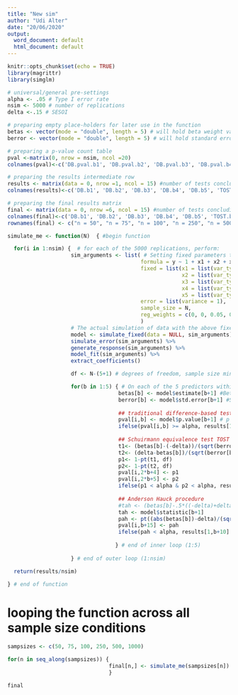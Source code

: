 ```yaml
---
title: "New sim"
author: "Udi Alter"
date: "20/06/2020"
output:
  word_document: default
  html_document: default
---
```


```r
knitr::opts_chunk$set(echo = TRUE)
library(magrittr)
library(simglm)
```


```r
# universal/general pre-settings
alpha <- .05 # Type I error rate
nsim <- 5000 # number of replications
delta <-.15 # SESOI

# preparing empty place-holders for later use in the function
betas <- vector(mode = "double", length = 5) # will hold beta weight values
berror <- vector(mode = "double", length = 5) # will hold standard error for each beta 

# preparing a p-value count table
pval <-matrix(0, nrow = nsim, ncol =20) 
colnames(pval)<-c('DB.pval.b1', 'DB.pval.b2', 'DB.pval.b3', 'DB.pval.b4', 'DB.pval.b5', 'TOST.pval.b1a', 'TOST.pval.b1b', 'TOST.pval.b2a', 'TOST.pval.b2b', 'TOST.pval.b3a','TOST.pval.b3b', 'TOST.pval.b4a', 'TOST.pval.b4b', 'TOST.pval.b5a', 'TOST.pval.b5b', 'AH.pval.b1', 'AH.pval.b2', 'AH.pval.b3', 'AH.pval.b4', 'AH.pval.b5')

# preparing the results intermediate row
results <- matrix(data = 0, nrow =1, ncol = 15) #number of tests concluding lack of association
colnames(results)<-c('DB.b1', 'DB.b2', 'DB.b3', 'DB.b4', 'DB.b5', 'TOST.b1', 'TOST.b2', 'TOST.b3', 'TOST.b4', 'TOST.b5', 'AH.b1', 'AH.b2', 'AH.b3', 'AH.b4', 'AH.b5')

# preparing the final results matrix
final <- matrix(data = 0, nrow =6, ncol = 15) #number of tests concluding lack of association
colnames(final)<-c('DB.b1', 'DB.b2', 'DB.b3', 'DB.b4', 'DB.b5', 'TOST.b1', 'TOST.b2', 'TOST.b3', 'TOST.b4', 'TOST.b5', 'AH.b1', 'AH.b2', 'AH.b3', 'AH.b4', 'AH.b5')
rownames(final) <- c("n = 50", "n = 75", "n = 100", "n = 250", "n = 500", "n = 1000")

```

```r


simulate_me <- function(N)  { #begin function

  for(i in 1:nsim) {  # for each of the 5000 replications, perform:
                    sim_arguments <- list( # Setting fixed parameters to remain constant for every simulated dataset replication
                                          formula = y ~ 1 + x1 + x2 + x3 + x4 + x5,
                                          fixed = list(x1 = list(var_type = 'continuous', mean = 0, sd = 1),
                                                       x2 = list(var_type = 'continuous', mean = 0, sd = 1),
                                                       x3 = list(var_type = 'continuous', mean = 0, sd = 1),
                                                       x4 = list(var_type = 'continuous', mean = 0, sd = 1),
                                                       x5 = list(var_type = 'continuous', mean = 0, sd = 1)),
                                          error = list(variance = 1),
                                          sample_size = N,
                                          reg_weights = c(0, 0, 0.05, 0.1, 0.15, 0.2)
                                          )
                    # The actual simulation of data with the above fixed parameters
                    model <- simulate_fixed(data = NULL, sim_arguments) %>%
                    simulate_error(sim_arguments) %>%
                    generate_response(sim_arguments) %>% 
                    model_fit(sim_arguments) %>%
                    extract_coefficients()

                    df <- N-(5+1) # degrees of freedom, sample size minus the number of predictor plus 1, all condition will have 5 predictors.

                    for(b in 1:5) { # On each of the 5 predictors within each replication,conduct 3 tests: difference-based, two one-sided tests, and Anderson-Hauck
                                   betas[b] <- model$estimate[b+1] #Beta weights estimates extraction
                                   berror[b] <- model$std.error[b+1] #Standard error extraction per predictor
           
                                   ## traditional difference-based test 
                                   pval[i,b] <- model$p.value[b+1] # p value extraction per b
                                   ifelse(pval[i,b] >= alpha, results[1,b] <-results[1,b]+1, results[1,b] <- results[1,b]) # collecting non-sgnificant p values per b
            
                                   ## Schuirmann equivalence test TOST
                                   t1<- (betas[b]-(-delta))/(sqrt(berror[b]^2)) 
                                   t2<- (delta-betas[b])/(sqrt(berror[b]^2))
                                   p1<- 1-pt(t1, df) 
                                   p2<- 1-pt(t2, df)
                                   pval[i,2*b+4] <- p1 
                                   pval[i,2*b+5] <- p2
                                   ifelse(p1 < alpha & p2 < alpha, results[1,b+5] <-results[1,b+5]+1, results[1,b+5] <- results[1,b+5])
            
                                   ## Anderson Hauck procedure
                                   #tah <- (betas[b]-.5*((-delta)+delta))/(berror[b])
                                   tah <- model$statistic[b+1]
                                   pah <- pt((abs(betas[b])-delta)/(sqrt(berror[b]^2)),df) - pt((-abs(betas[b])-delta)/(sqrt(berror[b]^2) ), df)
                                   pval[i,b+15] <- pah
                                   ifelse(pah < alpha, results[1,b+10] <-results[1,b+10]+1, results[1,b+10] <-   results[1,b+10])
            
                                  } # end of inner loop (1:5)
                    
                    } # end of outer loop (1:nsim)

  return(results/nsim)

} # end of function

```
# looping the function across all sample size conditions
```r
sampsizes <- c(50, 75, 100, 250, 500, 1000)

for(n in seq_along(sampsizes)) {
                                final[n,] <- simulate_me(sampsizes[n])
                                }

final

```


